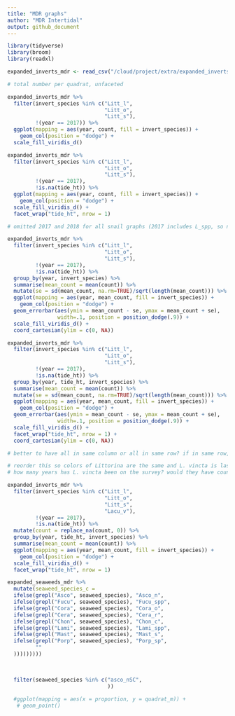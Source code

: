 ```yaml
---
title: "MDR graphs"
author: "MDR Intertidal"
output: github_document
---
```


```r
library(tidyverse)
library(broom)
library(readxl)
```

```r

expanded_inverts_mdr <- read_csv("/cloud/project/extra/expanded_inverts_mdr.csv")

```

```r

# total number per quadrat, unfaceted

expanded_inverts_mdr %>%
  filter(invert_species %in% c("Litt_l",
                               "Litt_o",
                               "Litt_s"),
         !(year == 2017)) %>%
  ggplot(mapping = aes(year, count, fill = invert_species)) +
    geom_col(position = "dodge") +
  scale_fill_viridis_d()

```

```r

expanded_inverts_mdr %>%
  filter(invert_species %in% c("Litt_l",
                               "Litt_o",
                               "Litt_s"),
         !(year == 2017),
         !is.na(tide_ht)) %>%
  ggplot(mapping = aes(year, count, fill = invert_species)) +
    geom_col(position = "dodge") +
  scale_fill_viridis_d() +
  facet_wrap("tide_ht", nrow = 1)

# omitted 2017 and 2018 for all snail graphs (2017 includes L_spp, so not useful for these graphs, and 2018 is too messy)

```

```r

expanded_inverts_mdr %>%
  filter(invert_species %in% c("Litt_l",
                               "Litt_o",
                               "Litt_s"),
         !(year == 2017),
         !is.na(tide_ht)) %>%
  group_by(year, invert_species) %>%
  summarise(mean_count = mean(count)) %>%
  mutate(se = sd(mean_count, na.rm=TRUE)/sqrt(length(mean_count))) %>%
  ggplot(mapping = aes(year, mean_count, fill = invert_species)) +
    geom_col(position = "dodge") +
  geom_errorbar(aes(ymin = mean_count - se, ymax = mean_count + se),
                width=.1, position = position_dodge(.9)) +
  scale_fill_viridis_d() +
  coord_cartesian(ylim = c(0, NA))

```

```r

expanded_inverts_mdr %>%
  filter(invert_species %in% c("Litt_l",
                               "Litt_o",
                               "Litt_s"),
         !(year == 2017),
         !is.na(tide_ht)) %>%
  group_by(year, tide_ht, invert_species) %>%
  summarise(mean_count = mean(count)) %>%
  mutate(se = sd(mean_count, na.rm=TRUE)/sqrt(length(mean_count))) %>%
  ggplot(mapping = aes(year, mean_count, fill = invert_species)) +
    geom_col(position = "dodge") +
  geom_errorbar(aes(ymin = mean_count - se, ymax = mean_count + se),
                width=.1, position = position_dodge(.9)) +
  scale_fill_viridis_d() +
  facet_wrap("tide_ht", nrow = 1) +
  coord_cartesian(ylim = c(0, NA))

# better to have all in same column or all in same row? if in same row, how to make them shorter?

```

```r

# reorder this so colors of Littorina are the same and L. vincta is last (is there a way to do this without making it an ordered factor?)
# how many years has L. vincta been on the survey? would they have counted it? ask Tanya

expanded_inverts_mdr %>%
  filter(invert_species %in% c("Litt_l",
                               "Litt_o",
                               "Litt_s",
                               "Lacu_v"),
         !(year == 2017),
         !is.na(tide_ht)) %>%
  mutate(count = replace_na(count, 0)) %>%
  group_by(year, tide_ht, invert_species) %>%
  summarise(mean_count = mean(count)) %>%
  ggplot(mapping = aes(year, mean_count, fill = invert_species)) +
    geom_col(position = "dodge") +
  scale_fill_viridis_d() +
  facet_wrap("tide_ht", nrow = 1)

```

```r
expanded_seaweeds_mdr %>%
  mutate(seaweed_species_c = 
  ifelse(grepl("Asco", seaweed_species), "Asco_n",
  ifelse(grepl("Fucu", seaweed_species), "Fucu_spp",
  ifelse(grepl("Cora", seaweed_species), "Cora_o",
  ifelse(grepl("Cera", seaweed_species), "Cera_r",
  ifelse(grepl("Chon", seaweed_species), "Chon_c",
  ifelse(grepl("Lami", seaweed_species), "Lami_spp",
  ifelse(grepl("Mast", seaweed_species), "Mast_s",
  ifelse(grepl("Porp", seaweed_species), "Porp_sp",       
         ""
  )))))))))

 
 
  filter(seaweed_species %in% c("asco_nSC",
                                ))
  
  #ggplot(mapping = aes(x = proportion, y = quadrat_m)) +
   # geom_point()
```

